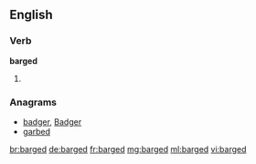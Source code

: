 ==English==

===Verb===
'''barged'''

# {{en-past of|barge}}

===Anagrams===
* [[badger#English|badger]], [[Badger#English|Badger]]
* [[garbed#English|garbed]]

[[br:barged]]
[[de:barged]]
[[fr:barged]]
[[mg:barged]]
[[ml:barged]]
[[vi:barged]]
